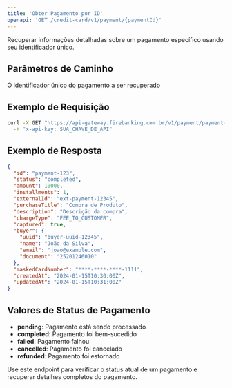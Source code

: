 ```yaml
---
title: 'Obter Pagamento por ID'
openapi: 'GET /credit-card/v1/payment/{paymentId}'
---
```


Recuperar informações detalhadas sobre um pagamento específico usando seu identificador único.

## Parâmetros de Caminho

<ParamField path="paymentId" type="string" required>
  O identificador único do pagamento a ser recuperado
</ParamField>

## Exemplo de Requisição

```bash cURL
curl -X GET "https://api-gateway.firebanking.com.br/v1/payment/payment-123" \
  -H "x-api-key: SUA_CHAVE_DE_API"
```

## Exemplo de Resposta

```json Resposta
{
  "id": "payment-123",
  "status": "completed",
  "amount": 10000,
  "installments": 1,
  "externalId": "ext-payment-12345",
  "purchaseTitle": "Compra de Produto",
  "description": "Descrição da compra",
  "chargeType": "FEE_TO_CUSTOMER",
  "captured": true,
  "buyer": {
    "uuid": "buyer-uuid-12345",
    "name": "João da Silva",
    "email": "joao@example.com",
    "document": "25201246010"
  },
  "maskedCardNumber": "****-****-****-1111",
  "createdAt": "2024-01-15T10:30:00Z",
  "updatedAt": "2024-01-15T10:31:00Z"
}
```

## Valores de Status de Pagamento

- **pending**: Pagamento está sendo processado
- **completed**: Pagamento foi bem-sucedido
- **failed**: Pagamento falhou
- **cancelled**: Pagamento foi cancelado
- **refunded**: Pagamento foi estornado

<Tip>
  Use este endpoint para verificar o status atual de um pagamento e recuperar detalhes completos do pagamento.
</Tip>